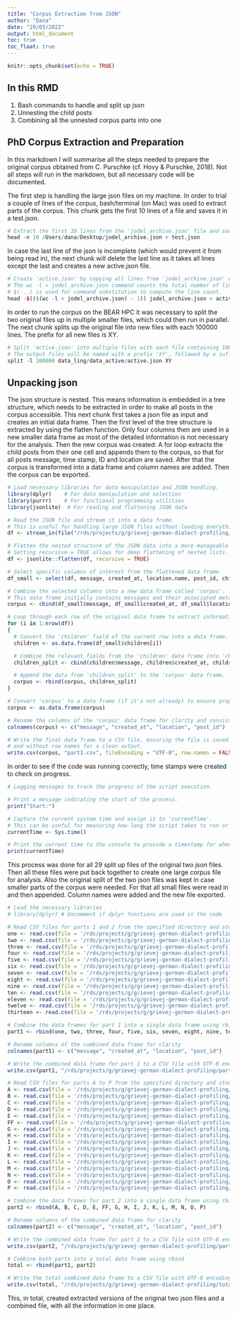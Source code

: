 ```yaml
---
title: "Corpus Extraction from JSON"
author: "Dana"
date: "29/03/2022"
output: html_document
toc: true
toc_float: true
---
```


```r
knitr::opts_chunk$set(echo = TRUE)
```

## In this RMD

1. Bash commands to handle and split up json
2. Unnesting the child posts
3. Combining all the unnested corpus parts into one


## PhD Corpus Extraction and Preparation

In this markdown I will summarise all the steps needed to prepare the original corpus obtained from C. Purschke (cf. Hovy & Purschke, 2018). Not all steps will run in the markdown, but all necessary code will be documented. 

The first step is handling the large json files on my machine. In order to trial a couple of lines of the corpus, bash/terminal (on Mac) was used to extract parts of the corpus. This chunk gets the first 10 lines of a file and saves it in a test.json.

```r
# Extract the first 10 lines from the 'jodel_archive.json' file and save them to 'test.json'.
head -n 10 /Users/dana/Desktop/jodel_archive.json > test.json
```

In case the last line of the json is incomplete (which would prevent it from being read in), the next chunk will delete the last line as it takes all lines except the last and creates a new active.json file.

```r
# Create 'active.json' by copying all lines from 'jodel_archive.json' except for the last line.
# The wc -l < jodel_archive.json command counts the total number of lines in the file.
# $(...) is used for command substitution to compute the line count.
head -$(($(wc -l < jodel_archive.json) - 1)) jodel_archive.json > active.json
```

In order to run the corpus on the BEAR HPC it was necessary to split the two original files up in multiple smaller files, which could then run in parallel. The next chunk splits up the original file into new files with each 100000 lines. The prefix for all new files is XY.

```r
# Split 'active.json' into multiple files with each file containing 100,000 lines.
# The output files will be named with a prefix 'XY', followed by a suffix that indicates the file number.
split -l 100000 data_ling/data_active/active.json XY
```

## Unpacking json

The json structure is nested. This means information is embedded in a tree structure, which needs to be extracted in order to make all posts in the corpus accessible. This next chunk first takes a json file as input and creates an initial data frame. Then the first level of the tree structure is extracted by using the flatten function. Only four columns then are used in a new smaller data frame as most of the detailed information is not necessary for the analysis. Then the new corpus was created: A for loop  extracts the child posts from their one cell and appends them to the corpus, so that for all posts message, time stamp, ID and location are saved. After that the corpus is transformed into a data frame and column names are added. Then the corpus can be exported.

```r
# Load necessary libraries for data manipulation and JSON handling.
library(dplyr)    # For data manipulation and selection
library(purrr)    # For functional programming utilities
library(jsonlite)  # For reading and flattening JSON data

# Read the JSON file and stream it into a data frame. 
# This is useful for handling large JSON files without loading everything into memory at once.
df <- stream_in(file("/rds/projects/g/grievej-german-dialect-profiling/100k/1.json"))

# Flatten the nested structure of the JSON data into a more manageable format.
# Setting recursive = TRUE allows for deep flattening of nested lists.
df <- jsonlite::flatten(df, recursive = TRUE)

# Select specific columns of interest from the flattened data frame.
df_small <- select(df, message, created_at, location.name, post_id, children)

# Combine the selected columns into a new data frame called 'corpus'.
# This data frame initially contains messages and their associated metadata.
corpus <- cbind(df_small$message, df_small$created_at, df_small$location.name, df_small$post_id)

# Loop through each row of the original data frame to extract information from the 'children' field.
for (i in 1:nrow(df))
{
  # Convert the 'children' field of the current row into a data frame.
  children <- as.data.frame(df_small$children[i])

  # Combine the relevant fields from the 'children' data frame into 'children_split'.
  children_split <- cbind(children$message, children$created_at, children$location$name, children$post_id)

  # Append the data from 'children_split' to the 'corpus' data frame.
  corpus <- rbind(corpus, children_split)
}

# Convert 'corpus' to a data frame (if it's not already) to ensure proper data structure.
corpus <- as.data.frame(corpus)

# Rename the columns of the 'corpus' data frame for clarity and consistency.
colnames(corpus) <- c("message", "created_at", "location", "post_id")

# Write the final data frame to a CSV file, ensuring the file is saved with UTF-8 encoding 
# and without row names for a clean output.
write.csv(corpus, "part1.csv", fileEncoding = "UTF-8", row.names = FALSE)
```

In order to see if the code was running correctly, time stamps were created to check on progress.

```r
# Logging messages to track the progress of the script execution.

# Print a message indicating the start of the process.
print("Start:")

# Capture the current system time and assign it to 'currentTime'.
# This can be useful for measuring how long the script takes to run or for debugging.
currentTime <- Sys.time()

# Print the current time to the console to provide a timestamp for when the process started.
print(currentTime)
```

This process was done for all 29 split up files of the original two json files. Then all these files were put back together to create one large corpus file for analysis. Also the original split of the two json files was kept in case smaller parts of the corpus were needed.
For that all small files were read in and then appended. Column names were added and the new file exported.

```r
# Load the necessary libraries
# library(dplyr) # Uncomment if dplyr functions are used in the code

# Read CSV files for parts 1 and 2 from the specified directory and store them in variables
one <- read.csv(file = '/rds/projects/g/grievej-german-dialect-profiling/extracted/1.csv')
two <- read.csv(file = '/rds/projects/g/grievej-german-dialect-profiling/extracted/2.csv')
three <- read.csv(file = '/rds/projects/g/grievej-german-dialect-profiling/extracted/3.csv')
four <- read.csv(file = '/rds/projects/g/grievej-german-dialect-profiling/extracted/4.csv')
five <- read.csv(file = '/rds/projects/g/grievej-german-dialect-profiling/extracted/5.csv')
six <- read.csv(file = '/rds/projects/g/grievej-german-dialect-profiling/extracted/6.csv')
seven <- read.csv(file = '/rds/projects/g/grievej-german-dialect-profiling/extracted/7.csv')
eight <- read.csv(file = '/rds/projects/g/grievej-german-dialect-profiling/extracted/8.csv')
nine <- read.csv(file = '/rds/projects/g/grievej-german-dialect-profiling/extracted/9.csv')
ten <- read.csv(file = '/rds/projects/g/grievej-german-dialect-profiling/extracted/10.csv')
eleven <- read.csv(file = '/rds/projects/g/grievej-german-dialect-profiling/extracted/11.csv')
twelve <- read.csv(file = '/rds/projects/g/grievej-german-dialect-profiling/extracted/12.csv')
thirteen <- read.csv(file = '/rds/projects/g/grievej-german-dialect-profiling/extracted/13.csv')

# Combine the data frames for part 1 into a single data frame using rbind
part1 <- rbind(one, two, three, four, five, six, seven, eight, nine, ten, eleven, twelve, thirteen)

# Rename columns of the combined data frame for clarity
colnames(part1) <- c("message", "created_at", "location", "post_id")

# Write the combined data frame for part 1 to a CSV file with UTF-8 encoding, excluding row names
write.csv(part1, "/rds/projects/g/grievej-german-dialect-profiling/part1.csv", fileEncoding = "UTF-8", row.names = FALSE)

# Read CSV files for parts A to P from the specified directory and store them in variables
A <- read.csv(file = '/rds/projects/g/grievej-german-dialect-profiling/extracted/A.csv')
B <- read.csv(file = '/rds/projects/g/grievej-german-dialect-profiling/extracted/B.csv')
C <- read.csv(file = '/rds/projects/g/grievej-german-dialect-profiling/extracted/C.csv')
D <- read.csv(file = '/rds/projects/g/grievej-german-dialect-profiling/extracted/D.csv')
E <- read.csv(file = '/rds/projects/g/grievej-german-dialect-profiling/extracted/E.csv')
FF <- read.csv(file = '/rds/projects/g/grievej-german-dialect-profiling/extracted/F.csv')
G <- read.csv(file = '/rds/projects/g/grievej-german-dialect-profiling/extracted/G.csv')
H <- read.csv(file = '/rds/projects/g/grievej-german-dialect-profiling/extracted/H.csv')
I <- read.csv(file = '/rds/projects/g/grievej-german-dialect-profiling/extracted/I.csv')
J <- read.csv(file = '/rds/projects/g/grievej-german-dialect-profiling/extracted/J.csv')
K <- read.csv(file = '/rds/projects/g/grievej-german-dialect-profiling/extracted/K.csv')
L <- read.csv(file = '/rds/projects/g/grievej-german-dialect-profiling/extracted/L.csv')
M <- read.csv(file = '/rds/projects/g/grievej-german-dialect-profiling/extracted/M.csv')
N <- read.csv(file = '/rds/projects/g/grievej-german-dialect-profiling/extracted/N.csv')
O <- read.csv(file = '/rds/projects/g/grievej-german-dialect-profiling/extracted/O.csv')
P <- read.csv(file = '/rds/projects/g/grievej-german-dialect-profiling/extracted/P.csv')

# Combine the data frames for part 2 into a single data frame using rbind
part2 <- rbind(A, B, C, D, E, FF, G, H, I, J, K, L, M, N, O, P)

# Rename columns of the combined data frame for clarity
colnames(part2) <- c("message", "created_at", "location", "post_id")

# Write the combined data frame for part 2 to a CSV file with UTF-8 encoding, excluding row names
write.csv(part2, "/rds/projects/g/grievej-german-dialect-profiling/part2.csv", fileEncoding = "UTF-8", row.names = FALSE)

# Combine both parts into a total data frame using rbind
total <- rbind(part1, part2)

# Write the total combined data frame to a CSV file with UTF-8 encoding, excluding row names
write.csv(total, "/rds/projects/g/grievej-german-dialect-profiling/total.csv", fileEncoding = "UTF-8", row.names = FALSE)
```

This, in total, created extracted versions of the original two json files and a combined file, with all the information in one place. 
